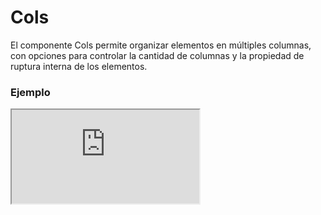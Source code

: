 # Cols

El componente Cols permite organizar elementos en múltiples columnas, con opciones para controlar la cantidad de columnas y la propiedad de ruptura interna de los elementos.


### Ejemplo

<Iframe
  minHeightIframe="30dvh"
  src="https://fenextjs-component-storybook.vercel.app/iframe.html?args=&id=cols-cols--index&viewMode=story"
/>

### Importación

Para importar el componente Cols, se puede hacer desde fenextjs

```tsx copy
import { Cols } from "fenextjs";
```

### Parámetros

| Parámetro   | Tipo             | Requerido | Default   | Descripcion                                                                                                                   |
| ----------- | ---------------- | --------- | --------- | ----------------------------------------------------------------------------------------------------------------------------- |
| nCols       | number \| string | no        | 2         | Número de columnas en las que se organizarán los elementos. Puede ser un valor numérico o una cadena.                         |
| breakInside | boolean          | no        | true      | Indica si se debe aplicar la propiedad 'break-inside' para evitar la ruptura interna de los elementos dentro de las columnas. |
| children    | ReactNode        | no        | undefined | Contenido o elementos que se mostrarán dentro de las columnas.                                                                |
| className   | string           | no        | ''        | Clase CSS para personalizar el contenedor de las columnas.                                                                    |

### Storybook

Para ver el storybook del componente lo puede hacer con este [link](https://fenextjs-component-storybook.vercel.app/?path=/story/cols-cols--index)

### Usos

- Básico

```tsx copy
<Cols>
  <div>Item 1</div>
  <div>Item 2</div>
</Cols>
```

- Cols con 3 columnas

```tsx copy
<Cols nCols={3}>
  <div>Item 1</div>
  <div>Item 2</div>
  <div>Item 3</div>
</Cols>
```

- Cols con breakInside deshabilitado

```tsx copy
<Cols breakInside={false}>
  <div>Item 1</div>
  <div>Item 2</div>
</Cols>
```
